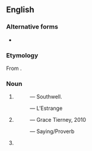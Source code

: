 {{also|after-wit}}

==English==

===Alternative forms===
* {{alter|en|after-wit}}

===Etymology===
From {{prefix|en|after|wit}}.

===Noun===
{{en-noun|~}}

# {{def|[[wisdom|Wisdom]] which comes after the [[event]].}}
#: {{quote|en|'''After-wits''' are dearly bought, Let thy fore-wit guide thy thought.}} &mdash; Southwell.
#: {{quote|en|There is no recalling what’s gone and past; so that '''afterwit''' comes too late, when the mischief is done.}} &mdash; L’Estrange
#: {{ant|en|forewit}}
# {{def|The [[lack]] of [[forethought]].}}
#: {{quote|en|This week I am fearing '''afterwit''' as I create the outline for my next novel ...}} &mdash; Grace Tierney, 2010
#: {{ux|en|One good [[forewit]] is worth two '''afterwits'''.}} &mdash; Saying/Proverb
#: {{ant|en|forewit}}
# {{def|A good [[comeback]], [[retort]] one thinks of only after the end of discussion or after leaving a [[social]] [[gathering]].}}
#: {{syn|en|l'esprit de l'escalier|staircase wit|{{qualifier|neologism}} [[retrotort]]}}